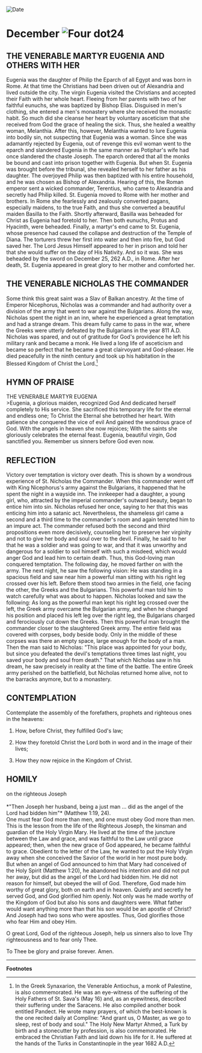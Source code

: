 
<RunningHead />
<Image src="/title-imprint.png" height={68} width={50} alt="Date" className="title-imprint"/>

# <div id="date">December <Image className="four-dot" src="/four-dot.png" height={15} width={15} alt="Four dot" />24</div>

## THE VENERABLE MARTYR EUGENIA AND OTHERS WITH HER

Eugenia was the daughter of Philip the Eparch of all Egypt and was born in Rome. At that time the Christians had been driven out of Alexandria and lived outside the city. The virgin Eugenia visited the Christians and accepted their Faith with her whole heart. Fleeing from her parents with two of her faithful eunuchs, she was baptized by Bishop Elias. Disguised in men's clothing, she entered a men's monastery where she received the monastic habit. So much did she cleanse her heart by voluntary asceticism that she received from God the grace of healing the sick. Thus, she healed a wealthy woman, Melanthia. After this, however, Melanthia wanted to lure Eugenia into bodily sin, not suspecting that Eugenia was a woman. Since she was adamantly rejected by Eugenia, out of revenge this evil woman went to the eparch and slandered Eugenia in the same manner as Potiphar's wife had once slandered the chaste Joseph. The eparch ordered that all the monks be bound and cast into prison together with Eugenia. But when St. Eugenia was brought before the tribunal, she revealed herself to her father as his daughter. The overjoyed Philip was then baptized with his entire household, and he was chosen as Bishop of Alexandria. Hearing of this, the Roman emperor sent a wicked commander, Terentius, who came to Alexandria and secretly had Philip killed. St. Eugenia moved to Rome with her mother and brothers. In Rome she fearlessly and zealously converted pagans, especially maidens, to the true Faith, and thus she converted a beautiful maiden Basilla to the Faith. Shortly afterward, Basilla was beheaded for Christ as Eugenia had foretold to her. Then both eunuchs, Protus and Hyacinth, were beheaded. Finally, a martyr's end came to St. Eugenia, whose presence had caused the collapse and destruction of the Temple of Diana. The torturers threw her first into water and then into fire, but God saved her. The Lord Jesus Himself appeared to her in prison and told her that she would suffer on the day of His Nativity. And so it was. She was beheaded by the sword on December 25, 262 A.D., in Rome. After her death, St. Eugenia appeared in great glory to her mother and comforted her.

## THE VENERABLE NICHOLAS THE COMMANDER

Some think this great saint was a Slav of Balkan ancestry. At the time of Emperor Nicephorus, Nicholas was a commander and had authority over a division of the army that went to war against the Bulgarians. Along the way, Nicholas spent the night in an inn, where he experienced a great temptation and had a strange dream. This dream fully came to pass in the war, where the Greeks were utterly defeated by the Bulgarians in the year 811 A.D. Nicholas was spared, and out of gratitude for God's providence he left his military rank and became a monk. He lived a long life of asceticism and became so perfect that he became a great clairvoyant and God-pleaser. He died peacefully in the ninth century and took up his habitation in the Blessed Kingdom of Christ the Lord.[^1]


## HYMN OF PRAISE
<div style={{textAlign:'center', color:'crimson', fontWeight:'bold'}}>
THE VENERABLE MARTYR EUGENIA
</div>
>Eugenia, a glorious maiden, recognized God  
And dedicated herself completely to His service.  
She sacrificed this temporary life for the eternal and endless one;  
To Christ the Eternal she betrothed her heart.  
With patience she conquered the vice of evil  
And gained the wondrous grace of God.  
With the angels in heaven she now rejoices;  
With the saints she gloriously celebrates the eternal feast.  
Eugenia, beautiful virgin, God sanctified you.  
Remember us sinners before God even now.  


## REFLECTION

Victory over temptation is victory over death. This is shown by a wondrous experience of St. Nicholas the Commander. When this commander went off with King Nicephorus's army against the Bulgarians, it happened that he spent the night in a wayside inn. The innkeeper had a daughter, a young girl, who, attracted by the imperial commander's outward beauty, began to entice him into sin. Nicholas refused her once, saying to her that this was enticing him into a satanic act. Nevertheless, the shameless girl came a second and a third time to the commander's room and again tempted him to an impure act. The commander refused both the second and third propositions even more decisively, counseling her to preserve her virginity and not to give her body and soul over to the devil. Finally, he said to her that he was a soldier and was going to war, and that it was unworthy and dangerous for a soldier to soil himself with such a misdeed, which would anger God and lead him to certain death. Thus, this God-loving man conquered temptation. The following day, he moved farther on with the army. The next night, he saw the following vision: He was standing in a spacious field and saw near him a powerful man sitting with his right leg crossed over his left. Before them stood two armies in the field, one facing the other, the Greeks and the Bulgarians. This powerful man told him to watch carefully what was about to happen. Nicholas looked and saw the following: As long as the powerful man kept his right leg crossed over the left, the Greek army overcame the Bulgarian army, and when he changed his position and placed his left leg over the right leg, the Bulgarians charged and ferociously cut down the Greeks. Then this powerful man brought the commander closer to the slaughtered Greek army. The entire field was covered with corpses, body beside body. Only in the middle of these corpses was there an empty space, large enough for the body of a man. Then the man said to Nicholas: "This place was appointed for your body, but since you defeated the devil's temptations three times last night, you saved your body and soul from death." That which Nicholas saw in his dream, he saw precisely in reality at the time of the battle. The entire Greek army perished on the battlefield, but Nicholas returned home alive, not to the barracks anymore, but to a monastery.


## CONTEMPLATION

Contemplate the assembly of the forefathers, prophets and righteous ones in the heavens:

1. How, before Christ, they fulfilled God's law;

2. How they foretold Christ the Lord both in word and in the image of their lives;

3. How they now rejoice in the Kingdom of Christ.


## HOMILY
<div style={{textAlign:'center', color:'crimson', fontWeight:'bold'}}>
on the righteous Joseph
</div>
<br />
<div style={{textAlign:'right'}}>
*"Then Joseph her husband, being a just man … did as the angel of the Lord had bidden him"* (Matthew 1:19, 24).
</div>
One must fear God more than men, and one must obey God more than men. This is the lesson from the life of the Righteous Joseph, the kinsman and guardian of the Holy Virgin Mary. He lived at the time of the juncture between the Law and grace, and was faithful to the Law until grace appeared; then, when the new grace of God appeared, he became faithful to grace. Obedient to the letter of the Law, he wanted to put the Holy Virgin away when she conceived the Savior of the world in her most pure body. But when an angel of God announced to him that Mary had conceived of the Holy Spirit (Matthew 1:20), he abandoned his intention and did not put her away, but did as the angel of the Lord had bidden him. He did not reason for himself, but obeyed the will of God. Therefore, God made him worthy of great glory, both on earth and in heaven. Quietly and secretly he served God, and God glorified him openly. Not only was he made worthy of the Kingdom of God but also his sons and daughters were. What father would want anything more than that his son would be an apostle of Christ? And Joseph had two sons who were apostles. Thus, God glorifies those who fear Him and obey Him.

O great Lord, God of the righteous Joseph, help us sinners also to love Thy righteousness and to fear only Thee.

To Thee be glory and praise forever. Amen.

---
**Footnotes**

[^1]: In the Greek Synaxarion, the Venerable Antiochus, a monk of Palestine, is also commemorated.  He was an eye-witness of the suffering of the Holy Fathers of St. Sava's (May 16) and, as an eyewitness, described their suffering under the Saracens. He also compiled another book entitled Pandect. He wrote many prayers, of which the best-known is the one recited daily at Compline: "And grant us, O Master, as we go to sleep, rest of body and soul."
The Holy New Martyr Ahmed, a Turk by birth and a stonecutter by profession, is also commemorated. He embraced the Christian Faith and laid down his life for it. He suffered at the hands of the Turks in Constantinople in the year 1682 A.D.

